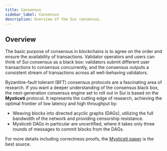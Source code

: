 ```yaml
---
title: Consensus
sidebar_label: Consensus 
description: Overview of the Sui consensus.
---
```


## Overview

The basic purpose of consensus in blockchains is to agree on the order and ensure the availability of transactions.
Validator operators and users can think of Sui consensus as a black box: validators submit different user transactions to consensus concurrently, and the consensus outputs a consistent stream of transactions across all well-behaving validators.

Byzantine-fault tolerant (BFT) consensus protocols are a fascinating area of research. If you want a deeper understanding of the consensus black box, the next-generation consensus engine set to roll out in Sui is based on the **Mysticeti** protocol. It represents the cutting edge of research, achieving the optimal frontier of low latency and high throughput by:
- Weaving blocks into directed acyclic graphs (DAGs), utilizing the full bandwidth of the network and providing censorship resistance.
- Mysticeti DAGs in particular are uncertified, where it takes only three rounds of messages to commit blocks from the DAGs.

For more details including correctness proofs, the [Mysticeti paper](https://arxiv.org/pdf/2310.14821) is the best source.
